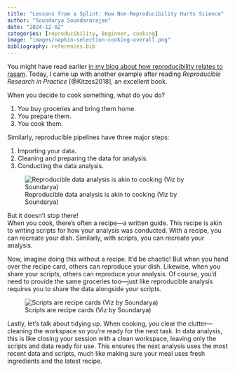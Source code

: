 ```yaml
---
title: "Lessons from a Splint: How Non-Reproducibility Hurts Science"
author: "Soundarya Soundararajan"
date: "2024-12-02"
categories: [reproducibility, Beginner, cooking]
image: "images/napkin-selection-cooking-overall.png"
bibliography: references.bib
---
```


You might have read earlier [in my blog about how reproducibility relates to rasam](https://sound-reproducible-r.netlify.app/posts/2024-03-26-reprosimplified/reproducibility-simplified). Today, I came up with another example after reading *Reproducible Research in Practice* [@Kitzes2018]*,* an excellent book.

When you decide to cook something, what do you do?

1.  You buy groceries and bring them home.
2.  You prepare them.
3.  You cook them.

Similarly, reproducible pipelines have three major steps:

1.  Importing your data.
2.  Cleaning and preparing the data for analysis.
3.  Conducting the data analysis.

![Reproducible data analysis is akin to cooking (Viz by Soundarya)](images/napkin-selection-cooking-overall.png){fig-align="center"}

But it doesn’t stop there!\
When you cook, there’s often a recipe—a written guide. This recipe is akin to writing scripts for how your analysis was conducted. With a recipe, you can recreate your dish. Similarly, with scripts, you can recreate your analysis.

Now, imagine doing this without a recipe. It’d be chaotic! But when you hand over the recipe card, others can reproduce your dish. Likewise, when you share your scripts, others can reproduce your analysis. Of course, you’d need to provide the same groceries too—just like reproducible analysis requires you to share the data alongside your scripts.

![Scripts are recipe cards (Viz by Soundarya)](images/napkin-selection-scripts-recipe.png){fig-align="center"}

Lastly, let’s talk about tidying up. When cooking, you clear the clutter—cleaning the workspace so you’re ready for the next task. In data analysis, this is like closing your session with a clean workspace, leaving only the scripts and data ready for use. This ensures the next analysis uses the most recent data and scripts, much like making sure your meal uses fresh ingredients and the latest recipe.
